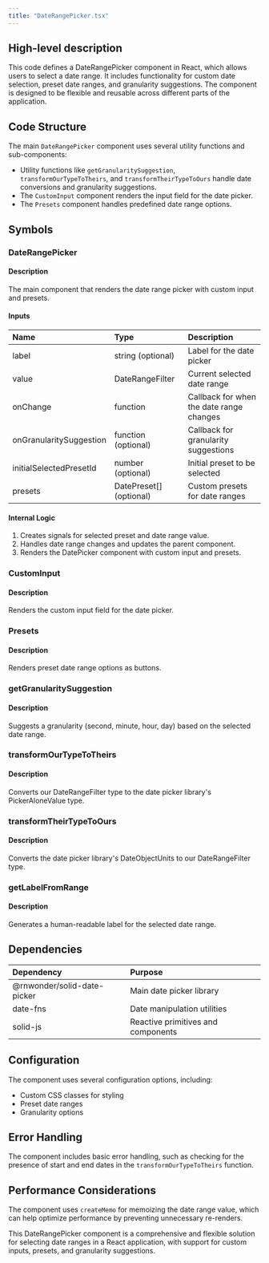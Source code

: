 ```yaml
---
title: "DateRangePicker.tsx"
---
```


## High-level description
This code defines a DateRangePicker component in React, which allows users to select a date range. It includes functionality for custom date selection, preset date ranges, and granularity suggestions. The component is designed to be flexible and reusable across different parts of the application.

## Code Structure
The main `DateRangePicker` component uses several utility functions and sub-components:
- Utility functions like `getGranularitySuggestion`, `transformOurTypeToTheirs`, and `transformTheirTypeToOurs` handle date conversions and granularity suggestions.
- The `CustomInput` component renders the input field for the date picker.
- The `Presets` component handles predefined date range options.

## Symbols

### DateRangePicker
#### Description
The main component that renders the date range picker with custom input and presets.

#### Inputs
| Name | Type | Description |
|:-----|:-----|:------------|
| label | string (optional) | Label for the date picker |
| value | DateRangeFilter | Current selected date range |
| onChange | function | Callback for when the date range changes |
| onGranularitySuggestion | function (optional) | Callback for granularity suggestions |
| initialSelectedPresetId | number (optional) | Initial preset to be selected |
| presets | DatePreset[] (optional) | Custom presets for date ranges |

#### Internal Logic
1. Creates signals for selected preset and date range value.
2. Handles date range changes and updates the parent component.
3. Renders the DatePicker component with custom input and presets.

### CustomInput
#### Description
Renders the custom input field for the date picker.

### Presets
#### Description
Renders preset date range options as buttons.

### getGranularitySuggestion
#### Description
Suggests a granularity (second, minute, hour, day) based on the selected date range.

### transformOurTypeToTheirs
#### Description
Converts our DateRangeFilter type to the date picker library's PickerAloneValue type.

### transformTheirTypeToOurs
#### Description
Converts the date picker library's DateObjectUnits to our DateRangeFilter type.

### getLabelFromRange
#### Description
Generates a human-readable label for the selected date range.

## Dependencies
| Dependency | Purpose |
|:-----------|:--------|
| @rnwonder/solid-date-picker | Main date picker library |
| date-fns | Date manipulation utilities |
| solid-js | Reactive primitives and components |

## Configuration
The component uses several configuration options, including:
- Custom CSS classes for styling
- Preset date ranges
- Granularity options

## Error Handling
The component includes basic error handling, such as checking for the presence of start and end dates in the `transformOurTypeToTheirs` function.

## Performance Considerations
The component uses `createMemo` for memoizing the date range value, which can help optimize performance by preventing unnecessary re-renders.

This DateRangePicker component is a comprehensive and flexible solution for selecting date ranges in a React application, with support for custom inputs, presets, and granularity suggestions.